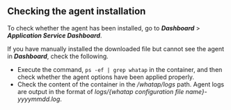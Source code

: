 ## Checking the agent installation

To check whether the agent has been installed, go to **_Dashboard_** > **_Application Service Dashboard_**.

If you have manually installed the downloaded file but cannot see the agent in **_Dashboard_**, check the following.

-   Execute the command, `ps -ef | grep whatap` in the container, and then check whether the agent options have been applied properly.
-   Check the content of the container in the _/whatap/logs_ path. Agent logs are output in the format of _logs/{whatap configuration file name}-yyyymmdd.log_.
